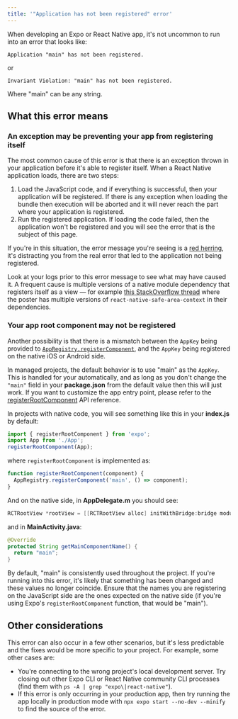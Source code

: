 ```yaml
---
title: '"Application has not been registered" error'
---
```


When developing an Expo or React Native app, it's not uncommon to run into an error that looks like:

```
Application "main" has not been registered.
```

or

```
Invariant Violation: "main" has not been registered.
```

Where "main" can be any string.

## What this error means

### An exception may be preventing your app from registering itself

The most common cause of this error is that there is an exception thrown in your application before it's able to register itself. When a React Native application loads, there are two steps:

1. Load the JavaScript code, and if everything is successful, then your application will be registered. If there is any exception when loading the bundle then execution will be aborted and it will never reach the part where your application is registered.
2. Run the registered application. If loading the code failed, then the application won't be registered and you will see the error that is the subject of this page.

If you're in this situation, the error message you're seeing is a [red herring](https://en.wikipedia.org/wiki/Red_herring), it's distracting you from the real error that led to the application not being registered.

Look at your logs prior to this error message to see what may have caused it. A frequent cause is multiple versions of a native module dependency that registers itself as a view &mdash; for example [this StackOverflow thread](https://stackoverflow.com/questions/67543844/invariant-violation-main-has-not-been-registered-while-running-react-native-a/67550379) where the poster has multiple versions of `react-native-safe-area-context` in their dependencies.

### Your app root component may not be registered

Another possibility is that there is a mismatch between the `AppKey` being provided to [`AppRegistry.registerComponent`](https://reactnative.dev/docs/appregistry#registercomponent), and the `AppKey` being registered on the native iOS or Android side.

In managed projects, the default behavior is to use "main" as the `AppKey`. This is handled for your automatically, and as long as you don't change the `"main"` field in your **package.json** from the default value then this will just work. If you want to customize the app entry point, please refer to the [registerRootComponent](/versions/latest/sdk/register-root-component.mdx) API reference.

In projects with native code, you will see something like this in your **index.js** by default:

```js
import { registerRootComponent } from 'expo';
import App from './App';
registerRootComponent(App);
```

where `registerRootComponent` is implemented as:

```js
function registerRootComponent(component) {
  AppRegistry.registerComponent('main', () => component);
}
```

And on the native side, in **AppDelegate.m** you should see:

```objectivec
RCTRootView *rootView = [[RCTRootView alloc] initWithBridge:bridge moduleName:@"main" initialProperties:nil];
```

and in **MainActivity.java**:

```java
@Override
protected String getMainComponentName() {
  return "main";
}
```

By default, "main" is consistently used throughout the project. If you're running into this error, it's likely that something has been changed and these values no longer coincide. Ensure that the names you are registering on the JavaScript side are the ones expected on the native side (if you're using Expo's `registerRootComponent` function, that would be "main").

## Other considerations

This error can also occur in a few other scenarios, but it's less predictable and the fixes would be more specific to your project. For example, some other cases are:

- You're connecting to the wrong project's local development server. Try closing out other Expo CLI or React Native community CLI processes (find them with `ps -A | grep "expo\|react-native"`).
- If this error is only occurring in your production app, then try running the app locally in production mode with `npx expo start --no-dev --minify` to find the source of the error.
